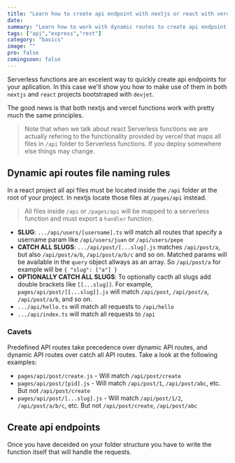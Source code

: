 ```yaml
---
title: "Learn how to create api endpoint with nextjs or react with vercel functions"
date: 
summary: "Learn how to work with dynamic routes to create api endpoint for your nextjs and react projects. Optionally use express to handle requests."
tags: ["api","express","rest"]
category: "basics"
image: ""
pro: false
comingsoon: false
---
```


Serverless functions are an excelent way to quickly create api endpoints for your aplication. In this case we'll show you how to make use of them in both `nextjs` and `react` projects bootstraped with `devjet`.

The good news is that both nextjs and vercel functions work with pretty much the same principles.

> Note that when we talk about react Serverless functions we are actually refering to the functionality provided by vercel that maps all files in `/api` folder to Serverless functions. If you deploy somewhere else things may change.

## Dynamic api routes file naming rules

In a react project all api files must be located inside the `/api` folder at the root of your project. In nextjs locate those files at `/pages/api` instead.

> All files inside `/api` or `/pages/api` will be mapped to a serverless function and must export a `handler` function.


- **SLUG**: `.../api/users/[username].ts` will match all routes that specify a username param like `/api/users/juan` or `/api/users/pepe`
- **CATCH ALL SLUGS**: `.../api/post/[...slug].js` matches `/api/post/a`, but also `/api/post/a/b`, `/api/post/a/b/c` and so on. Matched params will be available in the `query` object allways as an array. So `/api/post/a` for example will be `{ "slug": ["a"] }`
- **OPTIONALLY CATCH ALL SLUGS**: To optionally cacth all slugs add double brackets like `[[...slug]]`. For example, `pages/api/post/[[...slug]].js` will match `/api/post`, `/api/post/a`, `/api/post/a/b`, and so on.
- `.../api/hello.ts` will match all requests to `/api/hello`
- `.../api/index.ts` will match all requests to `/api`


### Cavets

Predefined API routes take precedence over dynamic API routes, and dynamic API routes over catch all API routes. Take a look at the following examples:

- `pages/api/post/create.js` - Will match `/api/post/create`
- `pages/api/post/[pid].js` - Will match `/api/post/1`, `/api/post/abc`, etc. But not `/api/post/create`
- `pages/api/post/[...slug].js` - Will match `/api/post/1/2`, `/api/post/a/b/c`, etc. But not `/api/post/create`, `/api/post/abc`


## Create api endpoints

Once you have deceided on your folder structure you have to write the function itself that will handle the requests. 
